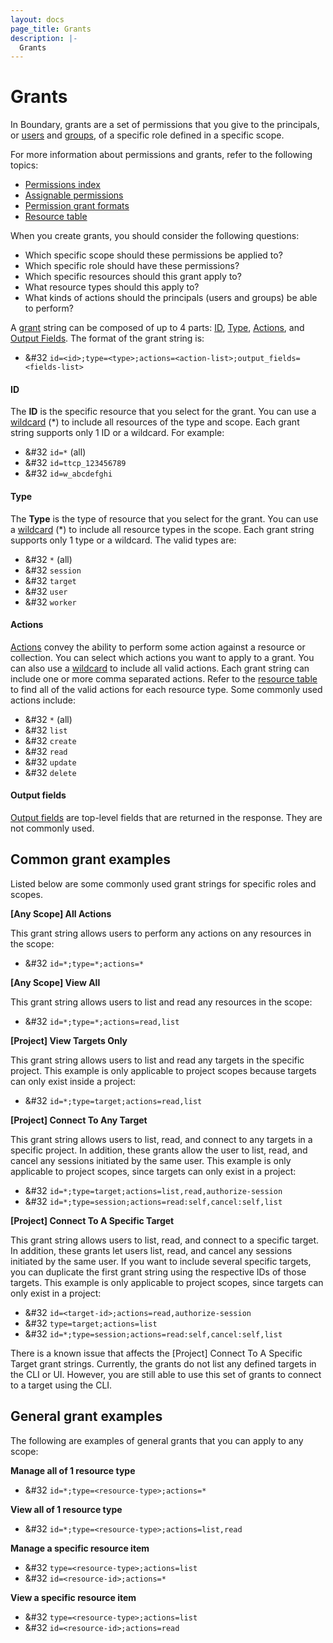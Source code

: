 ```yaml
---
layout: docs
page_title: Grants
description: |-
  Grants
---
```


# Grants

In Boundary, grants are a set of permissions that you give to the principals, or [users](/boundary/docs/concepts/domain-model/users) and [groups](/boundary/docs/concepts/domain-model/groups), of a specific role defined in a specific scope.

For more information about permissions and grants, refer to the following topics:

- [Permissions index](/boundary/docs/concepts/security/permissions)
- [Assignable permissions](/boundary/docs/concepts/security/permissions/assignable-permissions)
- [Permission grant formats](/boundary/docs/concepts/security/permissions/permission-grant-formats)
- [Resource table](/boundary/docs/concepts/security/permissions/resource-table)

When you create grants, you should consider the following questions:

- Which specific scope should these permissions be applied to?
- Which specific role should have these permissions?
- Which specific resources should this grant apply to?
- What resource types should this apply to?
- What kinds of actions should the principals (users and groups) be able to perform?

A [grant](/boundary/docs/concepts/security/permissions#grant-strings) string can be composed of up to 4 parts: [ID](#id), [Type](#type), [Actions](#actions), and [Output Fields](#output-fields).
The format of the grant string is:

- &#32 `id=<id>;type=<type>;actions=<action-list>;output_fields=<fields-list>`

#### ID

The **ID** is the specific resource that you select for the grant.
You can use a [wildcard](/boundary/docs/concepts/security/permissions/permission-grant-formats#wildcard-id) (*) to include all resources of the type and scope.
Each grant string supports only 1 ID or a wildcard.
For example:

- &#32 `id=*` (all)
- &#32 `id=ttcp_123456789`
- &#32 `id=w_abcdefghi`

#### Type

The **Type** is the type of resource that you select for the grant.
You can use a [wildcard](/boundary/docs/concepts/security/permissions/permission-grant-formats#wildcard-id) (*) to include all resource types in the scope.
Each grant string supports only 1 type or a wildcard.
The valid types are:

- &#32 `*` (all)
- &#32 `session`
- &#32 `target`
- &#32 `user`
- &#32 `worker`

#### Actions

[Actions](/boundary/docs/concepts/security/permissions/assignable-permissions#actions) convey the ability to perform some action against a resource or collection.
You can select which actions you want to apply to a grant.
You can also use a [wildcard](/boundary/docs/concepts/security/permissions/permission-grant-formats#wildcard-id) to include all valid actions.
Each grant string can include one or more comma separated actions.
Refer to the [resource table](/boundary/docs/concepts/security/permissons/resource-table) to find all of the valid actions for each resource type.
Some commonly used actions include:

- &#32 `*` (all)
- &#32 `list`
- &#32 `create`
- &#32 `read`
- &#32 `update`
- &#32 `delete`

#### Output fields

[Output fields](/boundary/docs/concepts/security/permissions/assignable-permissions#output-fields) are top-level fields that are returned in the response.
They are not commonly used.

## Common grant examples

Listed below are some commonly used grant strings for specific roles and scopes.

**[Any Scope] All Actions** 

This grant string allows users to perform any actions on any resources in the scope:

- &#32 `id=*;type=*;actions=*`

**[Any Scope] View All** 

This grant string allows users to list and read any resources in the scope:

- &#32 `id=*;type=*;actions=read,list`

**[Project] View Targets Only** 

This grant string allows users to list and read any targets in the specific project.
This example is only applicable to project scopes because targets can only exist inside a project:

- &#32 `id=*;type=target;actions=read,list`

**[Project] Connect To Any Target**

This grant string allows users to list, read, and connect to any targets in a specific project.
In addition, these grants allow the user to list, read, and cancel any sessions initiated by the same user.
This example is only applicable to project scopes, since targets can only exist in a project:

- &#32 `id=*;type=target;actions=list,read,authorize-session`
- &#32 `id=*;type=session;actions=read:self,cancel:self,list`

**[Project] Connect To A Specific Target** 

This grant string allows users to list, read, and connect to a specific target.
In addition, these grants let users list, read, and cancel any sessions initiated by the same user.
If you want to include several specific targets, you can duplicate the first grant string using the respective IDs of those targets.
This example is only applicable to project scopes, since targets can only exist in a project:

- &#32 `id=<target-id>;actions=read,authorize-session`
- &#32 `type=target;actions=list`
- &#32 `id=*;type=session;actions=read:self,cancel:self,list`

<Note>
There is a known issue that affects the [Project] Connect To A Specific Target grant strings.
Currently, the grants do not list any defined targets in the CLI or UI.
However, you are still able to use this set of grants to connect to a target using the CLI.
</Note>

## General grant examples

The following are examples of general grants that you can apply to any scope:

**Manage all of 1 resource type**

- &#32 `id=*;type=<resource-type>;actions=*`

**View all of 1 resource type**

- &#32 `id=*;type=<resource-type>;actions=list,read`

**Manage a specific resource item**

- &#32 `type=<resource-type>;actions=list`
- &#32 `id=<resource-id>;actions=*`

**View a specific resource item**

- &#32 `type=<resource-type>;actions=list`
- &#32 `id=<resource-id>;actions=read`
